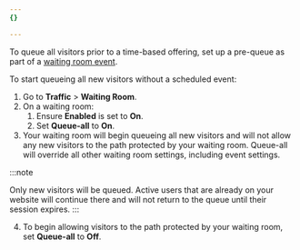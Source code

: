 ```yaml
---
{}

---
```


To queue all visitors prior to a time-based offering, set up a pre-queue as part of a [waiting room event](/waiting-room/additional-options/create-events/#create-an-event-from-the-dashboard).

To start queueing all new visitors without a scheduled event:

1. Go to **Traffic** > **Waiting Room**.
2. On a waiting room:
   1. Ensure **Enabled** is set to **On**.
   2. Set **Queue-all** to **On**.
3. Your waiting room will begin queueing all new visitors and will not allow any new visitors to the path protected by your waiting room. Queue-all will override all other waiting room settings, including event settings.

:::note

Only new visitors will be queued. Active users that are already on your website will continue there and will not return to the queue until their session expires. 
:::

4. To begin allowing visitors to the path protected by your waiting room, set **Queue-all** to **Off**.
